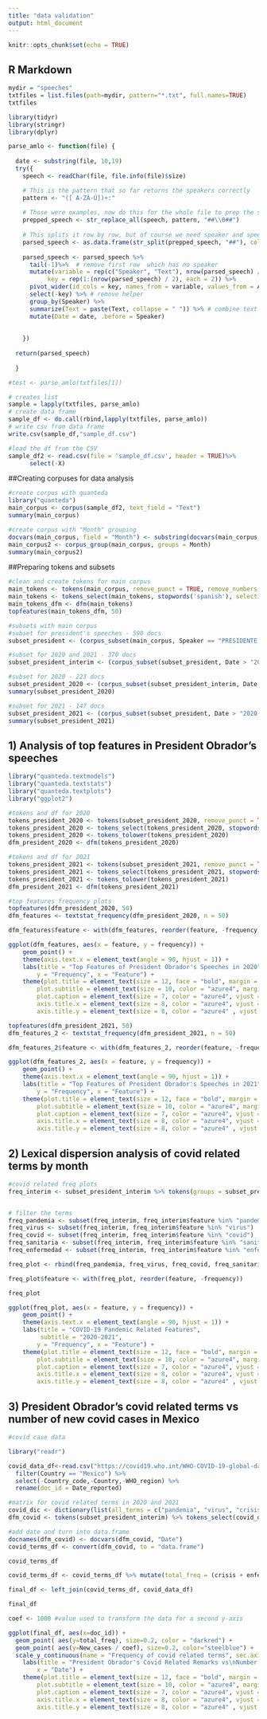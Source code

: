 ```yaml
---
title: "data validation"
output: html_document
---
```


```r
knitr::opts_chunk$set(echo = TRUE)
```

## R Markdown

```r
mydir = "speeches"
txtfiles = list.files(path=mydir, pattern="*.txt", full.names=TRUE)
txtfiles
```



```r
library(tidyr)
library(stringr)
library(dplyr)

parse_amlo <- function(file) {
  
  date <- substring(file, 10,19)
  try({
    speech <- readChar(file, file.info(file)$size)

    # This is the pattern that so far returns the speakers correctly
    pattern <- "([ A-ZÀ-Ú])+:"
    
    # Those were examples, now do this for the whole file to prep the speech for splitting
    prepped_speech <- str_replace_all(speech, pattern, "##\\0##")
    
    # This splits it row by row, but of course we need speaker and speech on the same column
    parsed_speech <- as.data.frame(str_split(prepped_speech, "##"), col.names = "A")
    
    parsed_speech <- parsed_speech %>%
      tail(-1)%>%  # remove first row  which has no speaker
      mutate(variable = rep(c("Speaker", "Text"), nrow(parsed_speech) / 2), 
           key = rep(1:(nrow(parsed_speech) / 2), each = 2)) %>%
      pivot_wider(id_cols = key, names_from = variable, values_from = A) %>% # divide speaker and text in separate columns 
      select(-key) %>% # remove helper 
      group_by(Speaker) %>% 
      summarize(Text = paste(Text, collapse = " ")) %>% # combine text of each speaker 
      mutate(Date = date, .before = Speaker)
    
    
    })
  
  return(parsed_speech)
  
  }

#test <- parse_amlo(txtfiles[1])
```


```r
# creates list
sample = lapply(txtfiles, parse_amlo)
# create data frame
sample_df <- do.call(rbind,lapply(txtfiles, parse_amlo))
# write csv from data frame
write.csv(sample_df,"sample_df.csv")

```


```r
#load the df from the CSV
sample_df2 <- read.csv(file = 'sample_df.csv', header = TRUE)%>%  
      select(-X)
```

##Creating corpuses for data analysis

```r
#create corpus with quanteda
library("quanteda")
main_corpus <- corpus(sample_df2, text_field = "Text")
summary(main_corpus)

#create corpus with "Month" grouping
docvars(main_corpus, field = "Month") <- substring(docvars(main_corpus, field = "Date"), 1,7)
main_corpus2 <- corpus_group(main_corpus, groups = Month)
summary(main_corpus2)
```
##Preparing tokens and subsets

```r
#clean and create tokens for main corpus
main_tokens <- tokens(main_corpus, remove_punct = TRUE, remove_numbers = TRUE)
main_tokens <- tokens_select(main_tokens, stopwords('spanish'), selection='remove')
main_tokens_dfm <- dfm(main_tokens)
topfeatures(main_tokens_dfm, 50)
```


```r
#subsets with main corpus
#subset for president's speeches - 590 docs
subset_president <- (corpus_subset(main_corpus, Speaker == "PRESIDENTE ANDRÉS MANUEL LÓPEZ OBRADOR:"))

#subset for 2020 and 2021 - 370 docs
subset_president_interim <- (corpus_subset(subset_president, Date > "2019-12-31"))

#subset for 2020 - 223 docs
subset_president_2020 <- (corpus_subset(subset_president_interim, Date < "2021-01-01"))
summary(subset_president_2020)

#subset for 2021 - 147 docs
subset_president_2021 <- (corpus_subset(subset_president, Date > "2020-12-31"))
summary(subset_president_2021)
```

## 1) Analysis of top features in President Obrador's speeches

```r
library("quanteda.textmodels")
library("quanteda.textstats")
library("quanteda.textplots")
library("ggplot2")

#tokens and df for 2020
tokens_president_2020 <- tokens(subset_president_2020, remove_punct = TRUE, remove_numbers = TRUE)
tokens_president_2020 <- tokens_select(tokens_president_2020, stopwords('spanish'), selection='remove')
tokens_president_2020 <- tokens_tolower(tokens_president_2020)
dfm_president_2020 <- dfm(tokens_president_2020)

#tokens and df for 2021
tokens_president_2021 <- tokens(subset_president_2021, remove_punct = TRUE, remove_numbers = TRUE)
tokens_president_2021 <- tokens_select(tokens_president_2021, stopwords('spanish'), selection='remove')
tokens_president_2021 <- tokens_tolower(tokens_president_2021)
dfm_president_2021 <- dfm(tokens_president_2021)

```

```r
#top features frequency plots 
topfeatures(dfm_president_2020, 50)
dfm_features <- textstat_frequency(dfm_president_2020, n = 50)

dfm_features$feature <- with(dfm_features, reorder(feature, -frequency))

ggplot(dfm_features, aes(x = feature, y = frequency)) +
    geom_point() + 
    theme(axis.text.x = element_text(angle = 90, hjust = 1)) +
    labs(title = "Top Features of President Obrador's Speeches in 2020",
        y = "Frequency", x = "Feature") +
    theme(plot.title = element_text(size = 12, face = "bold", margin = margin(0, 0, 10, 0)),
        plot.subtitle = element_text(size = 10, color = "azure4", margin = margin(0, 0, 10, 0)),
        plot.caption = element_text(size = 7, color = "azure4", vjust = -2),
        axis.title.x = element_text(size = 8, color = "azure4", vjust = -2),
        axis.title.y = element_text(size = 8, color = "azure4" , vjust = 2))

topfeatures(dfm_president_2021, 50)
dfm_features_2 <- textstat_frequency(dfm_president_2021, n = 50)

dfm_features_2$feature <- with(dfm_features_2, reorder(feature, -frequency))

ggplot(dfm_features_2, aes(x = feature, y = frequency)) +
    geom_point() + 
    theme(axis.text.x = element_text(angle = 90, hjust = 1)) +
    labs(title = "Top Features of President Obrador's Speeches in 2021",
        y = "Frequency", x = "Feature") +
    theme(plot.title = element_text(size = 12, face = "bold", margin = margin(0, 0, 10, 0)),
        plot.subtitle = element_text(size = 10, color = "azure4", margin = margin(0, 0, 10, 0)),
        plot.caption = element_text(size = 7, color = "azure4", vjust = -2),
        axis.title.x = element_text(size = 8, color = "azure4", vjust = -2),
        axis.title.y = element_text(size = 8, color = "azure4" , vjust = 2))
```

## 2) Lexical dispersion analysis of covid related terms by month

```r
#covid related freq plots
freq_interim <- subset_president_interim %>% tokens(groups = subset_president_interim$Date) %>% dfm() %>% textstat_frequency()


# filter the terms
freq_pandemia <- subset(freq_interim, freq_interim$feature %in% "pandemia")
freq_virus <- subset(freq_interim, freq_interim$feature %in% "virus")
freq_covid <- subset(freq_interim, freq_interim$feature %in% "covid")
freq_sanitaria <- subset(freq_interim, freq_interim$feature %in% "sanitaria")
freq_enfermedad <- subset(freq_interim, freq_interim$feature %in% "enfermedad")

freq_plot <- rbind(freq_pandemia, freq_virus, freq_covid, freq_sanitaria, freq_enfermedad)

freq_plot$feature <- with(freq_plot, reorder(feature, -frequency))

freq_plot

ggplot(freq_plot, aes(x = feature, y = frequency)) +
    geom_point() + 
    theme(axis.text.x = element_text(angle = 90, hjust = 1)) +
    labs(title = "COVID-19 Pandemic Related Features",
         subtitle = "2020-2021",
        y = "Frequency", x = "Feature") +
    theme(plot.title = element_text(size = 12, face = "bold", margin = margin(0, 0, 8, 0)),
        plot.subtitle = element_text(size = 10, color = "azure4", margin = margin(0, 0, 10, 0)),
        plot.caption = element_text(size = 7, color = "azure4", vjust = -2),
        axis.title.x = element_text(size = 8, color = "azure4", vjust = -2),
        axis.title.y = element_text(size = 8, color = "azure4" , vjust = 2))

```

## 3) President Obrador's covid related terms vs number of new covid cases in Mexico

```r
#covid case data

library("readr")

covid_data_df<-read.csv("https://covid19.who.int/WHO-COVID-19-global-data.csv") %>%
  filter(Country == "Mexico") %>%
  select(-Country_code,-Country,-WHO_region) %>%
  rename(doc_id = Date_reported)
```

```r
#matrix for covid related terms in 2020 and 2021
covid_dic <- dictionary(list(all_terms = c("pandemia", "virus", "crisis", "covid", "sanitaria", "enfermedad")))
dfm_covid <- tokens(subset_president_interim) %>% tokens_select(covid_dic) %>% dfm()

#add date and turn into data.frame
docnames(dfm_covid) <- docvars(dfm_covid, "Date")
covid_terms_df <- convert(dfm_covid, to = "data.frame")

covid_terms_df

covid_terms_df <- covid_terms_df %>% mutate(total_freq = (crisis + enfermedad + virus + sanitaria + pandemia + covid))

final_df <- left_join(covid_terms_df, covid_data_df)

final_df
```
```r
coef <- 1000 #value used to transform the data for a second y-axis

ggplot(final_df, aes(x=doc_id)) +
  geom_point( aes(y=total_freq), size=0.2, color = "darkred") + 
  geom_point( aes(y=New_cases / coef), size=0.2, color="steelblue") +
  scale_y_continuous(name = "Frequency of covid related terms", sec.axis = sec_axis(~.*coef, name="Number of new cases")) + 
    labs(title = "President Obrador's Covid Related Remarks vs\nNumber of New Covid Cases in Mexico",
        x = "Date") +
    theme(plot.title = element_text(size = 12, face = "bold", margin = margin(0, 0, 10, 0)),
        plot.subtitle = element_text(size = 10, color = "azure4", margin = margin(0, 0, 10, 0)),
        plot.caption = element_text(size = 7, color = "azure4", vjust = -2),
        axis.title.x = element_text(size = 8, color = "azure4", vjust = -2),
        axis.title.y = element_text(size = 8, color = "azure4" , vjust = 2))
```


